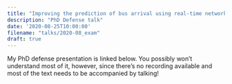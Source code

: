 ```yaml
---
title: "Improving the prediction of bus arrival using real-time network state"
description: "PhD Defense talk"
date: '2020-08-25T10:00:00'
filename: "talks/2020-08_exam"
draft: true
---
```


My PhD defense presentation is linked below. You possibly won't understand most of it, however, since there's no recording available and most of the text needs to be accompanied by talking!
